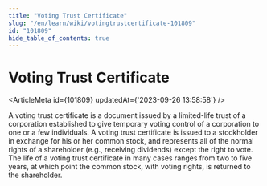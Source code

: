 ```yaml
---
title: "Voting Trust Certificate"
slug: "/en/learn/wiki/votingtrustcertificate-101809"
id: "101809"
hide_table_of_contents: true
---
```



# Voting Trust Certificate

<ArticleMeta id={101809} updatedAt={'2023-09-26 13:58:58'} />
<div className='border-solid border-b border-t-0 my-4 border-[var(--ifm-color-gray-300)]' />

A voting trust certificate is a document issued by a limited-life trust of a corporation established to give temporary voting control of a corporation to one or a few individuals. A voting trust certificate is issued to a stockholder in exchange for his or her common stock, and represents all of the normal rights of a shareholder (e.g., receiving dividends) except the right to vote. The life of a voting trust certificate in many cases ranges from two to five years, at which point the common stock, with voting rights, is returned to the shareholder.
